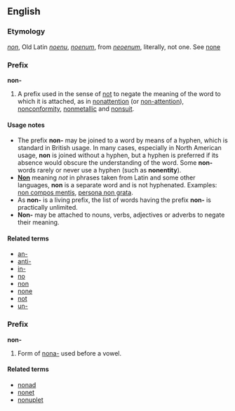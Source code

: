==English==
===Etymology===
{{L.}} ''[[non]]'', Old Latin ''[[noenu]]'', ''[[noenum]]'', from ''[[neoenum]]'', literally, not one. See [[none]]

===Prefix===
'''non-'''

#A prefix used in the sense of [[not]] to negate the meaning of the word to which it is attached, as in [[nonattention]] (or [[non-attention]]), [[nonconformity]], [[nonmetallic]] and [[nonsuit]].

====Usage notes====
*The prefix '''non-''' may be joined to a word by means of a hyphen, which is standard in British usage.  In many cases, especially in North American usage, '''non''' is joined without a hyphen, but a hyphen is preferred if its absence would obscure the understanding of the word.  Some '''non-''' words rarely or never use a hyphen (such as '''nonentity''').
*'''[[Non]]''' meaning ''not'' in phrases taken from Latin and some other languages, '''non''' is a separate word and is not hyphenated.  Examples: [[non compos mentis]], [[persona non grata]].
*As '''non-''' is a living prefix, the list of words having the prefix '''non-''' is practically unlimited.
*'''Non-''' may be attached to nouns, verbs, adjectives or adverbs to negate their meaning.

====Related terms====
*[[an-]]
*[[anti-]]
*[[in-]]
*[[no]]
*[[non]]
*[[none]]
*[[not]]
*[[un-]]

<!--Note - this is a separate entry with its own etymology-->

===Prefix===
'''non-'''

#Form of [[nona-]] used before a vowel.

====Related terms====
*[[nonad]]
*[[nonet]]
*[[nonuplet]]